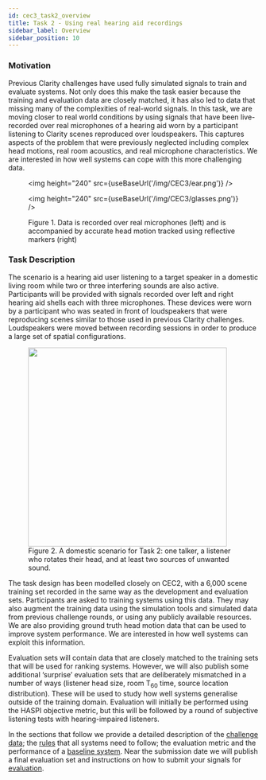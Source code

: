 ```yaml
---
id: cec3_task2_overview
title: Task 2 - Using real hearing aid recordings
sidebar_label: Overview
sidebar_position: 10
---
```



### Motivation

Previous Clarity challenges have used fully simulated signals to train and evaluate systems. Not only does this make the task easier because the training and evaluation data are closely matched, it has also led to data that missing many of the complexities of real-world signals. In this task, we are moving closer to real world conditions by using signals that have been live-recorded over real microphones of a hearing aid worn by a participant listening to Clarity scenes reproduced over loudspeakers. This captures aspects of the problem that were previously neglected including complex head motions, real room acoustics, and real microphone characteristics. We are interested in how well systems can cope with this more challenging data.

<figure id="fig5">
<Grid container spacing={3}>
        <Grid item xs={12} sm={4} md={4} key={1}>

<img height="240"  src={useBaseUrl('/img/CEC3/ear.png')} />
        </Grid>
       <Grid item xs={12} sm={8} md={8} key={2}>

<img height="240" src={useBaseUrl('/img/CEC3/glasses.png')} />
        </Grid>

</Grid>
<figcaption>Figure 1. Data is recorded over real microphones (left) and is accompanied by accurate head motion tracked using reflective markers (right)</figcaption>
</figure>

### Task Description

The scenario is a hearing aid user listening to a target speaker in a domestic living room while two or three interfering sounds are also active. Participants will be provided with signals recorded over left and right hearing aid shells each with three microphones. These devices were worn by a participant who was seated in front of loudspeakers that were reproducing scenes similar to those used in previous Clarity challenges. Loudspeakers were moved between recording sessions in order to produce a large set of spatial configurations.

<figure id="fig2">
<img width="400" src={useBaseUrl('/img/ICASSP2023/scenario.png')} />
<figcaption>Figure 2. A domestic scenario for Task 2: one talker, a listener who rotates their head, and at least two sources of unwanted sound.</figcaption>
</figure>

The task design has been modelled closely on CEC2, with a 6,000 scene training set recorded in the same way as the development and evaluation sets. Participants are asked to training systems using this data. They may also augment the training data using the simulation tools and simulated data from previous challenge rounds, or using any publicly available resources. We are also providing ground truth head motion data that can be used to improve system performance. We are interested in how well systems can exploit this information.

Evaluation sets will contain data that are closely matched to the training sets that will be used for ranking systems. However, we will also publish some additional ‘surprise’ evaluation sets that are deliberately mismatched in a number of ways (listener head size, room T<sub>60</sub> time, source location distribution). These will be used to study how well systems generalise outside of the training domain. Evaluation will initially be performed using the HASPI objective metric, but this will be followed by a round of subjective listening tests with hearing-impaired listeners.

In the sections that follow we provide a detailed description of the [challenge data](./task2_data.mdx); the [rules](./task2_rules.mdx) that all systems need to follow; the evaluation metric and the performance of a [baseline system](./task2_baseline.mdx). Near the submission date we will publish a final evaluation set and instructions on how to submit your signals for [evaluation](./task2_submission.mdx).
